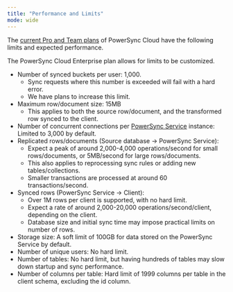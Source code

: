 ```yaml
---
title: "Performance and Limits"
mode: wide
---
```


The [current Pro and Team plans](https://www.powersync.com/pricing) of PowerSync Cloud have the following limits and expected performance.

The PowerSync Cloud Enterprise plan allows for limits to be customized.

* Number of synced buckets per user: 1,000.
   * Sync requests where this number is exceeded will fail with a hard error.
   * We have plans to increase this limit.
* Maximum row/document size: 15MB
   * This applies to both the source row/document, and the transformed row synced to the client.
* Number of concurrent connections per [PowerSync Service](/architecture/powersync-service) instance: Limited to 3,000 by default.
* Replicated rows/documents (Source database -> PowerSync Service):
   * Expect a peak of around 2,000-4,000 operations/second for small rows/documents, or 5MB/second for large rows/documents.
   * This also applies to reprocessing sync rules or adding new tables/collections.
   * Smaller transactions are processed at around 60 transactions/second.
* Synced rows (PowerSync Service -> Client):
   * Over 1M rows per client is supported, with no hard limit.
   * Expect a rate of around 2,000-20,000 operations/second/client, depending on the client.
   * Database size and initial sync time may impose practical limits on number of rows.
* Storage size: A soft limit of 100GB for data stored on the PowerSync Service by default.
* Number of unique users: No hard limit.
* Number of tables: No hard limit, but having hundreds of tables may slow down startup and sync performance.
* Number of columns per table: Hard limit of 1999 columns per table in the client schema, excluding the id column.
